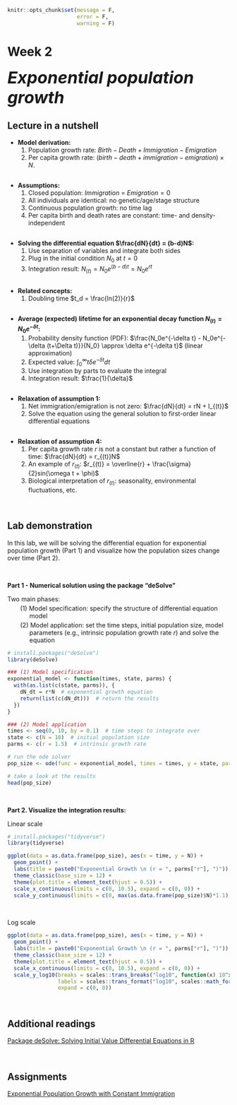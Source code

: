 ```r
knitr::opts_chunk$set(message = F, 
                      error = F, 
                      warning = F)

```

# Week 2 {-} 
<div style = "font-size: 28pt"> **_Exponential population growth_**</div>

## Lecture in a nutshell {-}

* **Model derivation:** 
  1. Population growth rate: $Birth - Death + Immigration - Emigration$
  2. Per capita growth rate: $(birth - death + immigration - emigration)\times N$.

<div style="height:1px ;"><br></div>

* **Assumptions:**
  1. Closed population: $Immigration$ = $Emigration = 0$
  2. All individuals are identical: no genetic/age/stage structure
  3. Continuous population growth: no time lag
  4. Per capita birth and death rates are constant: time- and density-independent

<div style="height:1px ;"><br></div>

* **Solving the differential equation $\frac{dN}{dt} = (b-d)N$:**
  1. Use separation of variables and integrate both sides
  2. Plug in the initial condition $N_0$ at $t = 0$
  3. Integration result: $N_{(t)} = N_0e^{(b-d)t} = N_0e^{rt}$

<div style="height:1px ;"><br></div>

* **Related concepts:**
  1. Doubling time $t_d = \frac{ln(2)}{r}$

<div style="height:1px ;"><br></div>

* **Average (expected) lifetime for an exponential decay function $N_{(t)} = N_0e^{-\delta t}$:**
  1. Probability density function (PDF): $\frac{N_0e^{-\delta t} - N_0e^{-\delta (t+\Delta t)}}{N_0} \approx \delta e^{-\delta t}$ (linear approximation)
  2. Expected value: $\int_{0}^{\infty}t\delta e^{-\delta t}dt$
  3. Use integration by parts to evaluate the integral
  4. Integration result: $\frac{1}{\delta}$

<div style="height:1px ;"><br></div>

* **Relaxation of assumption 1:**
  1. Net immigration/emigration is not zero: $\frac{dN}{dt} = rN + I_{(t)}$
  2. Solve the equation using the general solution to first-order linear differential equations

<div style="height:1px ;"><br></div>

* **Relaxation of assumption 4:**
  1. Per capita growth rate $r$ is not a constant but rather a function of time: $\frac{dN}{dt} = r_{(t)}N$
  2. An example of $r_{(t)}$: $r_{(t)} = \overline{r} + \frac{\sigma}{2}sin(\omega t + \phi)$
  3. Biological interpretation of $r_{(t)}$: seasonality, environmental fluctuations, etc.

<br>

## Lab demonstration {-}

In this lab, we will be solving the differential equation for exponential population growth (Part 1) and visualize how the population sizes change over time (Part 2). 

<br>

**Part 1 - Numerical solution using the package "deSolve"**

Two main phases:

<span id = "aaa" style="display: block; margin-top: -10px; margin-left: 50px">Model specification: specify the structure of differential equation model</span>

<span id = "bbb" style="display: block; margin-top: -10px; margin-left: 50px">Model application: set the time steps, initial population size, model parameters (e.g., intrinsic population growth rate *r*) and solve the equation</span>

<style>

p span#aaa:before { 
  content: "(1) "; 
  display: inline-block;
  margin-left: -1.5em;
  margin-right: 0.3em;
}

p span#bbb:before { 
  content: "(2) "; 
  display: inline-block;
  margin-left: -1.5em;
  margin-right: 0.3em;
}

d-article table.lightable-paper {
  margin-bottom: 0px; 
}

</style>

```r
# install.packages("deSolve")
library(deSolve)

### (1) Model specification
exponential_model <- function(times, state, parms) {
  with(as.list(c(state, parms)), {
    dN_dt = r*N  # exponential growth equation
    return(list(c(dN_dt)))  # return the results  
  })
}

### (2) Model application
times <- seq(0, 10, by = 0.1)  # time steps to integrate over
state <- c(N = 10)  # initial population size
parms <- c(r = 1.5)  # intrinsic growth rate

# run the ode solver
pop_size <- ode(func = exponential_model, times = times, y = state, parms = parms)

# take a look at the results
head(pop_size)

```

<br>

**Part 2. Visualize the integration results:**

Linear scale
```r
# install.packages("tidyverse")
library(tidyverse)

ggplot(data = as.data.frame(pop_size), aes(x = time, y = N)) + 
  geom_point() + 
  labs(title = paste0("Exponential Growth \n (r = ", parms["r"], ")")) +
  theme_classic(base_size = 12) + 
  theme(plot.title = element_text(hjust = 0.5)) +
  scale_x_continuous(limits = c(0, 10.5), expand = c(0, 0)) +
  scale_y_continuous(limits = c(0, max(as.data.frame(pop_size)$N)*1.1), expand = c(0, 0))

```
<br>

Log scale
```r
ggplot(data = as.data.frame(pop_size), aes(x = time, y = N)) + 
  geom_point() + 
  labs(title = paste0("Exponential Growth \n (r = ", parms["r"], ")")) +
  theme_classic(base_size = 12) + 
  theme(plot.title = element_text(hjust = 0.5)) + 
  scale_x_continuous(limits = c(0, 10.5), expand = c(0, 0)) +
  scale_y_log10(breaks = scales::trans_breaks("log10", function(x) 10^x)(c(10, 10^7)),
                labels = scales::trans_format("log10", scales::math_format(10^.x)),
                expand = c(0, 0))

```
<br>

## Additional readings {-}

[Package deSolve: Solving Initial Value Differential Equations in R](./Additional readings/Package deSolve - Solving Initial Value Differential Equations in R.pdf){target="_blank"}

<br>

## Assignments {-}

[Exponential Population Growth with Constant Immigration](./Assignments/Week2_Exponential Growth.pdf){target="_blank"}








